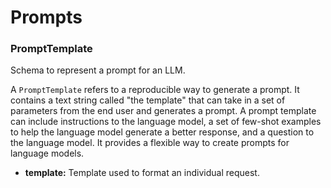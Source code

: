 # Prompts


### PromptTemplate


Schema to represent a prompt for an LLM.

A `PromptTemplate` refers to a reproducible way to generate a prompt. It contains a text string called "the template" that can take in a set of parameters from the end user and generates a prompt. A prompt template can include instructions to the language model, a set of few-shot examples to help the language model generate a better response, and a question to the language model. It provides a flexible way to create prompts for language models.


- **template:** Template used to format an individual request.